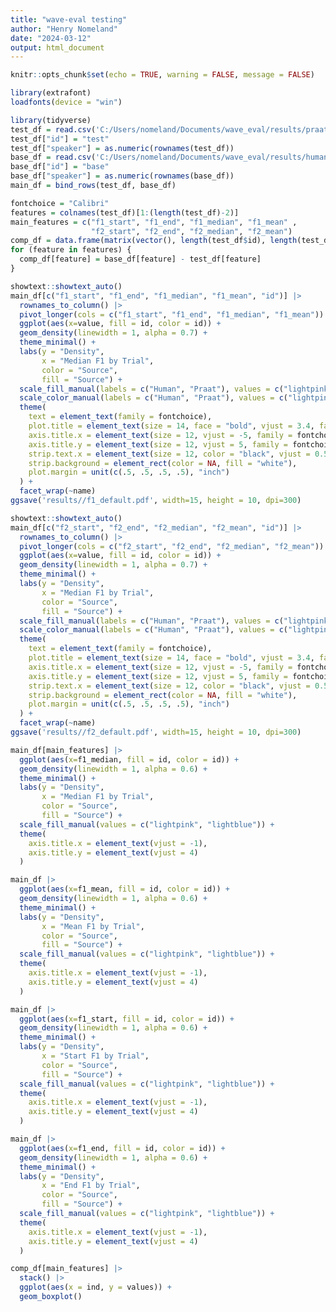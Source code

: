 ```yaml
---
title: "wave-eval testing"
author: "Henry Nomeland"
date: "2024-03-12"
output: html_document
---
```


```r
knitr::opts_chunk$set(echo = TRUE, warning = FALSE, message = FALSE)
```

```r
library(extrafont)
loadfonts(device = "win")
```

```r
library(tidyverse)
test_df = read.csv('C:/Users/nomeland/Documents/wave_eval/results/praat-extract.csv')
test_df["id"] = "test"
test_df["speaker"] = as.numeric(rownames(test_df))
base_df = read.csv('C:/Users/nomeland/Documents/wave_eval/results/human-extract.csv')
base_df["id"] = "base"
base_df["speaker"] = as.numeric(rownames(base_df))
main_df = bind_rows(test_df, base_df)
```

```r
fontchoice = "Calibri"
features = colnames(test_df)[1:(length(test_df)-2)]
main_features = c("f1_start", "f1_end", "f1_median", "f1_mean" , 
                  "f2_start", "f2_end", "f2_median", "f2_mean")
comp_df = data.frame(matrix(vector(), length(test_df$id), length(test_df)-2, dimnames=list(c(), features)))
for (feature in features) {
  comp_df[feature] = base_df[feature] - test_df[feature]
}
```

```r
showtext::showtext_auto()
main_df[c("f1_start", "f1_end", "f1_median", "f1_mean", "id")] |> 
  rownames_to_column() |> 
  pivot_longer(cols = c("f1_start", "f1_end", "f1_median", "f1_mean")) |> 
  ggplot(aes(x=value, fill = id, color = id)) +
  geom_density(linewidth = 1, alpha = 0.7) +
  theme_minimal() +
  labs(y = "Density",
       x = "Median F1 by Trial",
       color = "Source", 
       fill = "Source") +
  scale_fill_manual(labels = c("Human", "Praat"), values = c("lightpink", "lightblue")) +
  scale_color_manual(labels = c("Human", "Praat"), values = c("lightpink", "lightblue")) +
  theme(
    text = element_text(family = fontchoice),
    plot.title = element_text(size = 14, face = "bold", vjust = 3.4, family = fontchoice),
    axis.title.x = element_text(size = 12, vjust = -5, family = fontchoice),
    axis.title.y = element_text(size = 12, vjust = 5, family = fontchoice),
    strip.text.x = element_text(size = 12, color = "black", vjust = 0.5, family=fontchoice),
    strip.background = element_rect(color = NA, fill = "white"),
    plot.margin = unit(c(.5, .5, .5, .5), "inch")
  ) +
  facet_wrap(~name)
ggsave('results//f1_default.pdf', width=15, height = 10, dpi=300)
```

```r
showtext::showtext_auto()
main_df[c("f2_start", "f2_end", "f2_median", "f2_mean", "id")] |> 
  rownames_to_column() |> 
  pivot_longer(cols = c("f2_start", "f2_end", "f2_median", "f2_mean")) |> 
  ggplot(aes(x=value, fill = id, color = id)) +
  geom_density(linewidth = 1, alpha = 0.7) +
  theme_minimal() +
  labs(y = "Density",
       x = "Median F1 by Trial",
       color = "Source", 
       fill = "Source") +
  scale_fill_manual(labels = c("Human", "Praat"), values = c("lightpink", "lightblue")) +
  scale_color_manual(labels = c("Human", "Praat"), values = c("lightpink", "lightblue")) +
  theme(
    text = element_text(family = fontchoice),
    plot.title = element_text(size = 14, face = "bold", vjust = 3.4, family = fontchoice),
    axis.title.x = element_text(size = 12, vjust = -5, family = fontchoice),
    axis.title.y = element_text(size = 12, vjust = 5, family = fontchoice),
    strip.text.x = element_text(size = 12, color = "black", vjust = 0.5, family=fontchoice),
    strip.background = element_rect(color = NA, fill = "white"),
    plot.margin = unit(c(.5, .5, .5, .5), "inch")
  ) +
  facet_wrap(~name)
ggsave('results//f2_default.pdf', width=15, height = 10, dpi=300)
```

```r
main_df[main_features] |> 
  ggplot(aes(x=f1_median, fill = id, color = id)) +
  geom_density(linewidth = 1, alpha = 0.6) +
  theme_minimal() +
  labs(y = "Density",
       x = "Median F1 by Trial",
       color = "Source", 
       fill = "Source") +
  scale_fill_manual(values = c("lightpink", "lightblue")) +
  theme(
    axis.title.x = element_text(vjust = -1),
    axis.title.y = element_text(vjust = 4)
  )
```

```r
main_df |> 
  ggplot(aes(x=f1_mean, fill = id, color = id)) +
  geom_density(linewidth = 1, alpha = 0.6) +
  theme_minimal() +
  labs(y = "Density",
       x = "Mean F1 by Trial",
       color = "Source", 
       fill = "Source") +
  scale_fill_manual(values = c("lightpink", "lightblue")) +
  theme(
    axis.title.x = element_text(vjust = -1),
    axis.title.y = element_text(vjust = 4)
  )
```

```r
main_df |> 
  ggplot(aes(x=f1_start, fill = id, color = id)) +
  geom_density(linewidth = 1, alpha = 0.6) +
  theme_minimal() +
  labs(y = "Density",
       x = "Start F1 by Trial",
       color = "Source", 
       fill = "Source") +
  scale_fill_manual(values = c("lightpink", "lightblue")) +
  theme(
    axis.title.x = element_text(vjust = -1),
    axis.title.y = element_text(vjust = 4)
  )
```

```r
main_df |> 
  ggplot(aes(x=f1_end, fill = id, color = id)) +
  geom_density(linewidth = 1, alpha = 0.6) +
  theme_minimal() +
  labs(y = "Density",
       x = "End F1 by Trial",
       color = "Source", 
       fill = "Source") +
  scale_fill_manual(values = c("lightpink", "lightblue")) +
  theme(
    axis.title.x = element_text(vjust = -1),
    axis.title.y = element_text(vjust = 4)
  )
```

```r
comp_df[main_features] |> 
  stack() |> 
  ggplot(aes(x = ind, y = values)) +
  geom_boxplot()
```


